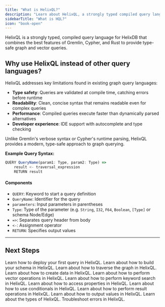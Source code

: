 ```yaml
---
title: "What is HelixQL?"
description: "Learn about HelixQL, a strongly typed compiled query language for graph and vector operations in HelixDB"
sidebarTitle: "What is HQL?"
icon: "book-open"
---
```


HelixQL is a strongly typed, compiled query language for HelixDB that combines the best features of Gremlin, Cypher, and Rust to provide type-safe graph and vector queries.

## Why use HelixQL instead of other query languages?

HelixQL addresses key limitations found in existing graph query languages:

- **Type safety**: Queries are validated at compile time, catching errors before runtime
- **Readability**: Clean, concise syntax that remains readable even for complex queries
- **Performance**: Compiled queries execute faster than dynamically parsed alternatives
- **Developer experience**: IDE support with autocomplete and type checking

Unlike Gremlin's verbose syntax or Cypher's runtime parsing, HelixQL provides a modern, type-safe approach to graph querying.

**Example Query Syntax:**

```js
QUERY QueryName(param1: Type, param2: Type) =>
    result <- traversal_expression
    RETURN result
```

#### Components

- `QUERY`: Keyword to start a query definition
- `QueryName`: Identifier for the query
- `parameters`: Input parameters in parentheses
- `Type`: Type of the parameter (e.g. `String`, `I32`, `F64`, `Boolean`, `[Type]` or schema Node/Edge)
- `=>`: Separates query header from body
- `<-`: Assignment operator
- `RETURN`: Specifies output values

---

## Next Steps

<CardGroup cols={3}>
    <Card title="Deploy your first query" href="/documentation/cli-v2/getting-started" icon="book-open">
        Learn how to deploy your first query in HelixQL.
    </Card>
    <Card title="Schemas" href="/documentation/hql/schema/schema-definition" icon="table">
        Learn about how to build your schema in HelixQL.
    </Card>
    <Card title="Traversals" href="/documentation/hql/select/selectN" icon="right-left-large">
        Learn about how to traverse the graph in HelixQL.
    </Card>
    <Card title="Creating data" href="/documentation/hql/create/addN" icon="plus">
        Learn about how to create data in HelixQL.
    </Card>
    <Card title="Vector operations" href="/documentation/hql/updating" icon="share-nodes">
        Learn about how to perform vector operations in HelixQL.
    </Card>
    <Card title="Keyword search" href="/documentation/hql/keyword_search" icon="pencil">
        Learn about how to perform keyword search in HelixQL.
    </Card>
    <Card title="Properties" href="/documentation/hql/properties/property-access" icon="tags">
        Learn about how to access properties in HelixQL.
    </Card>
    <Card title="Conditionals" href="/documentation/hql/conditionals/conditions" icon="ballot-check">
        Learn about how to use conditionals in HelixQL.
    </Card>
    <Card title="Result operations" href="/documentation/hql/result_ops" icon="integral">
        Learn about how to perform result operations in HelixQL.
    </Card>
    <Card title="Output values" href="/documentation/hql/output_values" icon="arrow-right-from-bracket">
        Learn about how to output values in HelixQL.
    </Card>
    <Card title="Types" href="/documentation/hql/types" icon="text-size">
        Learn about the types of HelixQL.
    </Card>
    <Card title="Errors" href="/documentation/hql/errors/E101" icon="triangle-exclamation">
        Troubleshoot errors in HelixQL.
    </Card>

</CardGroup>
